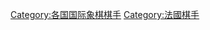 {{Catnav|頁面分類|人物|各國人物|法国人|法國棋手}}
{{Catnav|頁面分類|人物|各職業人物|棋手|法國棋手}}
{{Catnav|頁面分類|人物|各職業人物|棋手|國際象棋棋手}}
{{Commonscat|Chess players from France}}

[[Category:各国国际象棋棋手|Category:各国国际象棋棋手]]
[[Category:法國棋手|Category:法國棋手]]